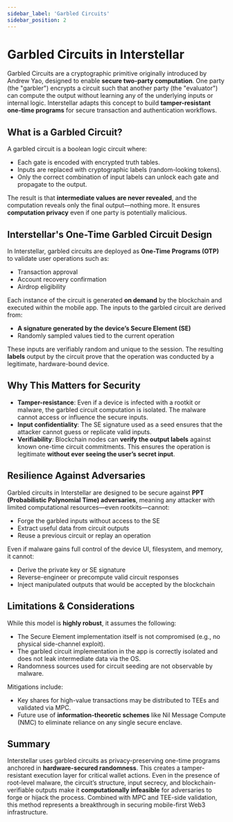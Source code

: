 ```yaml
---
sidebar_label: 'Garbled Circuits'
sidebar_position: 2
---
```

# Garbled Circuits in Interstellar

Garbled Circuits are a cryptographic primitive originally introduced by Andrew Yao, designed to enable **secure two-party computation**. One party (the "garbler") encrypts a circuit such that another party (the "evaluator") can compute the output without learning any of the underlying inputs or internal logic. Interstellar adapts this concept to build **tamper-resistant one-time programs** for secure transaction and authentication workflows.

## What is a Garbled Circuit?
A garbled circuit is a boolean logic circuit where:
- Each gate is encoded with encrypted truth tables.
- Inputs are replaced with cryptographic labels (random-looking tokens).
- Only the correct combination of input labels can unlock each gate and propagate to the output.

The result is that **intermediate values are never revealed**, and the computation reveals only the final output—nothing more. It ensures **computation privacy** even if one party is potentially malicious.

## Interstellar's One-Time Garbled Circuit Design
In Interstellar, garbled circuits are deployed as **One-Time Programs (OTP)** to validate user operations such as:
- Transaction approval
- Account recovery confirmation
- Airdrop eligibility

Each instance of the circuit is generated **on demand** by the blockchain and executed within the mobile app. The inputs to the garbled circuit are derived from:
- **A signature generated by the device’s Secure Element (SE)**
- Randomly sampled values tied to the current operation

These inputs are verifiably random and unique to the session. The resulting **labels** output by the circuit prove that the operation was conducted by a legitimate, hardware-bound device.

## Why This Matters for Security
- **Tamper-resistance**: Even if a device is infected with a rootkit or malware, the garbled circuit computation is isolated. The malware cannot access or influence the secure inputs.
- **Input confidentiality**: The SE signature used as a seed ensures that the attacker cannot guess or replicate valid inputs.
- **Verifiability**: Blockchain nodes can **verify the output labels** against known one-time circuit commitments. This ensures the operation is legitimate **without ever seeing the user’s secret input**.

## Resilience Against Adversaries
Garbled circuits in Interstellar are designed to be secure against **PPT (Probabilistic Polynomial Time) adversaries**, meaning any attacker with limited computational resources—even rootkits—cannot:
- Forge the garbled inputs without access to the SE
- Extract useful data from circuit outputs
- Reuse a previous circuit or replay an operation

Even if malware gains full control of the device UI, filesystem, and memory, it cannot:
- Derive the private key or SE signature
- Reverse-engineer or precompute valid circuit responses
- Inject manipulated outputs that would be accepted by the blockchain

## Limitations & Considerations
While this model is **highly robust**, it assumes the following:
- The Secure Element implementation itself is not compromised (e.g., no physical side-channel exploit).
- The garbled circuit implementation in the app is correctly isolated and does not leak intermediate data via the OS.
- Randomness sources used for circuit seeding are not observable by malware.

Mitigations include:
- Key shares for high-value transactions may be distributed to TEEs and validated via MPC.
- Future use of **information-theoretic schemes** like Nil Message Compute (NMC) to eliminate reliance on any single secure enclave.

## Summary
Interstellar uses garbled circuits as privacy-preserving one-time programs anchored in **hardware-secured randomness**. This creates a tamper-resistant execution layer for critical wallet actions. Even in the presence of root-level malware, the circuit’s structure, input secrecy, and blockchain-verifiable outputs make it **computationally infeasible** for adversaries to forge or hijack the process. Combined with MPC and TEE-side validation, this method represents a breakthrough in securing mobile-first Web3 infrastructure.

